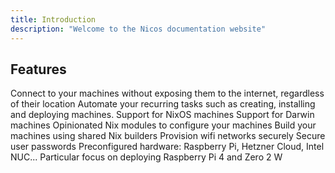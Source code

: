 ```yaml
---
title: Introduction
description: "Welcome to the Nicos documentation website"
---
```


## Features

<CardGroup cols={2}>
  <Card
    title="VPN using Wireguard"
    icon="network-wired"
    href="/configuration/vpn"
  >
    Connect to your machines without exposing them to the internet, regardless
    of their location
  </Card>
  <Card title="Command-line interface" icon="terminal" href="/commands">
    Automate your recurring tasks such as creating, installing and deploying machines.
  </Card>
  <Card title="NixOS" icon="linux" href="/configuration/nixos">
    Support for NixOS machines
  </Card>
  <Card title="Darwin" icon="apple" href="/configuration/darwin">
    Support for Darwin machines
  </Card>
  <Card title="Nix modules" icon="gears" href="/options">
    Opinionated Nix modules to configure your machines
  </Card>
  <Card
    title="Shared Nix builders"
    icon="trowel-bricks"
    href="/configuration/builders"
  >
    Build your machines using shared Nix builders
  </Card>
  <Card title="Wireless" icon="wifi" href="/configuration/wifi">
    Provision wifi networks securely
  </Card>
  <Card title="Users" icon="users" href="/configuration/users">
    Secure user passwords
  </Card>
  <Card title="Hardware" icon="microchip" href="/configuration/hardware">
    Preconfigured hardware: Raspberry Pi, Hetzner Cloud, Intel NUC...
  </Card>
  <Card title="Raspberry Pi" icon="raspberry-pi" href="/guides/raspberry-pi">
    Particular focus on deploying Raspberry Pi 4 and Zero 2 W
  </Card>

</CardGroup>
